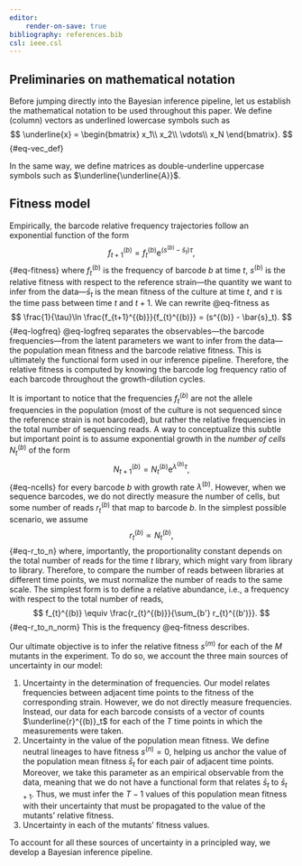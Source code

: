 ```yaml
---
editor:
    render-on-save: true
bibliography: references.bib
csl: ieee.csl
---
```


## Preliminaries on mathematical notation
Before jumping directly into the Bayesian inference pipeline, let us establish
the mathematical notation to be used throughout this paper. We define
(column) vectors as underlined lowercase symbols such as
$$
\underline{x} = \begin{bmatrix}
    x_1\\
    x_2\\
    \vdots\\
    x_N
\end{bmatrix}.
$${#eq-vec_def}

In the same way, we define matrices as double-underline uppercase symbols such
as $\underline{\underline{A}}$.

## Fitness model {#sec-fitness_model}

Empirically, the barcode relative frequency trajectories follow an exponential
function of the form
$$
f_{t+1}^{(b)} = f_{t}^{(b)} \mathrm{e}^{(s^{(b)} - \bar{s}_t)\tau},
$${#eq-fitness}
where $f_{t}^{(b)}$ is the frequency of barcode $b$ at time $t$, $s^{(b)}$ is
the relative fitness with respect to the reference strain---the quantity we want
to infer from the data---$\bar{s}_t$ is the mean fitness of the culture at time
$t$, and $\tau$ is the time pass between time $t$ and $t+1$. We can rewrite
@eq-fitness as
$$
\frac{1}{\tau}\ln \frac{f_{t+1}^{(b)}}{f_{t}^{(b)}} = (s^{(b)} - \bar{s}_t).
$${#eq-logfreq}
@eq-logfreq separates the observables---the barcode frequencies---from the
latent parameters we want to infer from the data---the population mean fitness
and the barcode relative fitness. This is ultimately the functional form used in
our inference pipeline. Therefore, the relative fitness is computed by knowing
the barcode log frequency ratio of each barcode throughout the growth-dilution
cycles.

It is important to notice that the frequencies $f_{t}^{(b)}$ are not the allele
frequencies in the population (most of the culture is not sequenced since the
reference strain is not barcoded), but rather the relative frequencies in the
total number of sequencing reads. A way to conceptualize this subtle but
important point is to assume exponential growth in the *number of cells*
$N_t^{(b)}$ of the form
$$
N_{t+1}^{(b)} = N_{t}^{(b)} \mathrm{e}^{\lambda^{(b)}\tau},
$${#eq-ncells}
for every barcode $b$ with growth rate $\lambda^{(b)}$. However, when we
sequence barcodes, we do not directly measure the number of cells, but some
number of reads $r_t^{(b)}$ that map to barcode $b$. In the simplest possible
scenario, we assume
$$
r_{t}^{(b)} \propto N_{t}^{(b)},
$${#eq-r_to_n}
where, importantly, the proportionality constant depends on the total number of
reads for the time $t$ library, which might vary from library to library.
Therefore, to compare the number of reads between libraries at different time
points, we must normalize the number of reads to the same scale. The simplest
form is to define a relative abundance, i.e., a frequency with respect to the
total number of reads,
$$
f_{t}^{(b)} \equiv \frac{r_{t}^{(b)}}{\sum_{b'} r_{t}^{(b')}}.
$${#eq-r_to_n_norm}
This is the frequency @eq-fitness describes.

Our ultimate objective is to infer the relative fitness $s^{(m)}$ for each of
the $M$ mutants in the experiment. To do so, we account the three main sources
of uncertainty in our model:

1. Uncertainty in the determination of frequencies. Our model relates
frequencies between adjacent time points to the fitness of the corresponding
strain. However, we do not directly measure frequencies. Instead, our data for
each barcode consists of a vector of counts $\underline{r}^{(b)}_t$ for each of
the $T$ time points in which the measurements were taken.
2. Uncertainty in the value of the population mean fitness. We define neutral
lineages to have fitness $s^{(n)} = 0$, helping us anchor the value of the
population mean fitness $\bar{s}_t$ for each pair of adjacent time points. 
Moreover, we take this parameter as an empirical observable from the data, 
meaning that we do not have a functional form that relates $\bar{s}_t$ to
$\bar{s}_{t+1}$. Thus, we must infer the $T-1$ values of this population mean 
fitness with their uncertainty that must be propagated to the value of
the mutants' relative fitness.
3. Uncertainty in each of the mutants' fitness values. 

To account for all these sources of uncertainty in a principled way, we develop
a Bayesian inference pipeline.